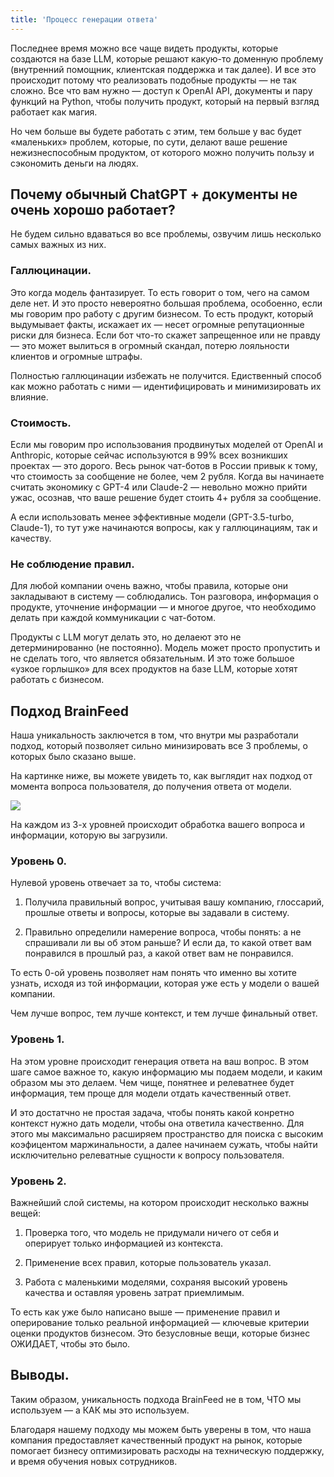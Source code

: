 ```yaml
---
title: 'Процесс генерации ответа'
---
```

Последнее время можно все чаще видеть продукты, которые создаются на базе LLM, которые решают какую-то доменную проблему (внутренний помощник, клиентская поддержка и так далее). И все это происходит потому что реализовать подобные продукты — не так сложно. Все что вам нужно — доступ к OpenAI API, документы и пару функций на Python, чтобы получить продукт, который на первый взгляд работает как магия.

Но чем больше вы будете работать с этим, тем больше у вас будет «маленьких» проблем, которые, по сути, делают ваше решение нежизнеспособным продуктом, от которого можно получить пользу и сэкономить деньги на людях.

## Почему обычный ChatGPT + документы не очень хорошо работает? 
Не будем сильно вдаваться во все проблемы, озвучим лишь несколько самых важных из них.

### Галлюцинации. 
Это когда модель фантазирует. То есть говорит о том, чего на самом деле нет. И это просто невероятно большая проблема, особоенно, если мы говорим про работу с другим бизнесом. То есть продукт, который выдумывает факты, искажает их — несет огромные репутационные риски для бизнеса. Если бот что-то скажет запрещенное или не правду — это может вылиться в огромный скандал, потерю лояльности клиентов и огромные штрафы. 

Полностью галлюцинации избежать не получится. Едиственный способ как можно работать с ними — идентифицировать и минимизировать их влияние. 

### Стоимость. 
Если мы говорим про использования продвинутых моделей от OpenAI и Anthropic, которые сейчас используются в 99% всех возникших проектах — это дорого. Весь рынок чат-ботов в России привык к тому, что стоимость за сообщение не более, чем 2 рубля. Когда вы начинаете считать экономику с GPT-4 или Claude-2 — невольно можно прийти ужас, осознав, что ваше решение будет стоить 4+ рубля за сообщение. 

А если использовать менее эффективные модели (GPT-3.5-turbo, Claude-1), то тут уже начинаются вопросы, как у галлюцинациям, так и качеству. 

### Не соблюдение правил. 
Для любой компании очень важно, чтобы правила, которые они закладывают в систему — соблюдались. Тон разговора, информация о продукте, уточнение информации — и многое другое, что необходимо делать при каждой коммуникации с чат-ботом. 

Продукты с LLM могут делать это, но делаеют это не детерминированно (не постоянно). Модель может просто пропустить и не сделать того, что является обязательным. И это тоже большое «узкое горлышко» для всех продуктов на базе LLM, которые хотят работать с бизнесом. 

## Подход BrainFeed
Наша уникальность заключется в том, что внутри мы разработали подход, который позволяет сильно минизировать все 3 проблемы, о которых было сказано выше. 

На картинке ниже, вы можете увидеть то, как выглядит нах подход от момента вопроса пользователя, до получения ответа от модели. 

<Frame>
  <img src="/images/Group 1000004453.png" />
</Frame>

На каждом из 3-х уровней происходит обработка вашего вопроса и информации, которую вы загрузили. 

### Уровень 0. 
Нулевой уровень отвечает за то, чтобы система:

1. Получила правильный вопрос, учитывая вашу компанию, глоссарий, прошлые ответы и вопросы, которые вы задавали в систему. 

2. Правильно определили намерение вопроса, чтобы понять: а не спрашивали ли вы об этом раньше? И если да, то какой ответ вам понравился в прошлый раз, а какой ответ вам не понравился. 

То есть 0-ой уровень позволяет нам понять что именно вы хотите узнать, исходя из той информации, которая уже есть у модели о вашей компании. 

Чем лучше вопрос, тем лучше контекст, и тем лучше финальный ответ. 

### Уровень 1. 
На этом уровне происходит генерация ответа на ваш вопрос. В этом шаге самое важное то, какую информацию мы подаем модели, и каким образом мы это делаем. Чем чище, понятнее и релеватнее будет информация, тем проще для модели отдать качественный ответ. 

И это достатчно не простая задача, чтобы понять какой конретно контекст нужно дать модели, чтобы она ответила качественно. Для этого мы максимально расширяем пространство для поиска с высоким коэфицентом маржинальности, а далее начинаем сужать, чтобы найти исключительно релеватные сущности к вопросу пользователя. 

### Уровень 2.
Важнейший слой системы, на котором происходит несколько важны вещей: 

1. Проверка того, что модель не придумали ничего от себя и оперирует только информацией из контекста. 

2. Применение всех правил, которые пользователь указал. 

3. Работа с маленькими моделями, сохраняя высокий уровень качества и оставляя уровень затрат приемлимым.  

То есть как уже было написано выше — применение правил и оперирование только реальной информацией — ключевые критерии оценки продуктов бизнесом. Это безусловные вещи, которые бизнес ОЖИДАЕТ, чтобы это было.

## Выводы. 
Таким образом, уникальность подхода BrainFeed не в том, ЧТО мы используем — а КАК мы это используем. 

Благодаря нашему подходу мы можем быть уверены в том, что наша компания предоставляет качественный продукт на рынок, которые помогает бизнесу оптимизировать расходы на техническую поддержку, и время обучения новых сотрудников. 